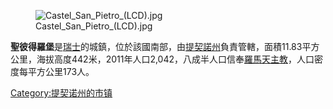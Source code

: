 [[Image:Castel_San_Pietro_(LCD).jpg|right]]

'''聖彼得羅堡'''是[[瑞士|瑞士]]的城鎮，位於該國南部，由[[提契諾州|提契諾州]]負責管轄，面積11.83平方公里，海拔高度442米，2011年人口2,042，八成半人口信奉[[羅馬天主教|羅馬天主教]]，人口密度每平方公里173人。

{{Authority control}}
{{Switzerland-geo-stub}}
[[Category:提契诺州的市镇|Category:提契诺州的市镇]]